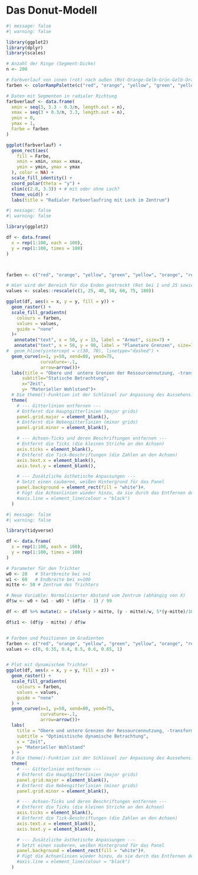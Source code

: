 # Das Donut-Modell

```r
#| message: false
#| warning: false

library(ggplot2)
library(dplyr)
library(scales)

# Anzahl der Ringe (Segment-Dicke)
n <- 200

# Farbverlauf von innen (rot) nach außen (Rot-Orange-Gelb-Grün-Gelb-Orange-Rot)
farben <- colorRampPalette(c("red", "orange", "yellow", "green", "yellow", "orange", "red"))(n)

# Daten mit Segmenten in radialer Richtung
farbverlauf <- data.frame(
  xmin = seq(3, 3.3 - 0.3/n, length.out = n),
  xmax = seq(3 + 0.3/n, 3.3, length.out = n),
  ymin = 0,
  ymax = 1,
  Farbe = farben
)

ggplot(farbverlauf) +
  geom_rect(aes(
    fill = Farbe,
    xmin = xmin, xmax = xmax,
    ymin = ymin, ymax = ymax
  ), color = NA) +
  scale_fill_identity() +
  coord_polar(theta = "y") +
  xlim(c(2.8, 3.3)) + # mit oder ohne Loch?
  theme_void() +
  labs(title = "Radialer Farbverlaufring mit Loch im Zentrum")

```


```r
#| message: false
#| warning: false

library(ggplot2)

df <- data.frame(
  x = rep(1:100, each = 100),
  y = rep(1:100, times = 100)
)



farben <- c("red", "orange", "yellow", "green", "yellow", "orange", "red")

# Hier wird der Bereich für die Enden gestreckt (Rot bei 1 und 25 sowie 75 und 100)
values <- scales::rescale(c(1, 25, 40, 50, 60, 75, 100))

ggplot(df, aes(x = x, y = y, fill = y)) +
  geom_raster() +
  scale_fill_gradientn(
    colours = farben,
    values = values,
    guide = "none"
  )+
   annotate("text", x = 50, y = 15, label = "Armut", size=7) +
   annotate("text", x = 50, y = 90, label = "Planetare Grenzen", size=7) +
#  geom_hline(yintercept = c(30, 70), linetype="dashed") +
  geom_curve(x=1, y=50, xend=80, yend=75,
             curvature=-.1,
             arrow=arrow())+
  labs(title = "Obere und  untere Grenzen der Ressourcennutzung, -transformation und -zerstörung",
      subtitle="Statische Betrachtung",
      x="Zeit",
      y= "Materieller Wohlstand")+
  # Die theme()-Funktion ist der Schlüssel zur Anpassung des Aussehens.
  theme(
    # --- Gitterlinien entfernen ---
    # Entfernt die Hauptgitterlinien (major grids)
    panel.grid.major = element_blank(),
    # Entfernt die Nebengitterlinien (minor grids)
    panel.grid.minor = element_blank(),

    # --- Achsen-Ticks und deren Beschriftungen entfernen ---
    # Entfernt die Ticks (die kleinen Striche an den Achsen)
    axis.ticks = element_blank(),
    # Entfernt die Tick-Beschriftungen (die Zahlen an den Achsen)
    axis.text.x = element_blank(),
    axis.text.y = element_blank(),

    # --- Zusätzliche ästhetische Anpassungen ---
    # Setzt einen sauberen, weißen Hintergrund für das Panel
    panel.background = element_rect(fill = "white")#,
    # Fügt die Achsenlinien wieder hinzu, da sie durch das Entfernen des Gitters verschwinden können
    #axis.line = element_line(colour = "black")
  )

```



```r
#| message: false
#| warning: false

library(tidyverse)

df <- data.frame(
  x = rep(1:100, each = 100),
  y = rep(1:100, times = 100)
)

# Parameter für den Trichter
w0 <- 20   # Startbreite bei x=1
w1 <- 60   # Endbreite bei x=100
mitte <- 50 # Zentrum des Trichters

# Neue Variable: Normalisierter Abstand vom Zentrum (abhängig von X)
df$w <- w0 + (w1 - w0) * (df$x - 1) / 99

df <- df %>% mutate(z = ifelse(y > mitte, (y - mitte)/w, 5*(y-mitte)/100))

df$z1 <- (df$y - mitte) / df$w


# Farben und Positionen im Gradienten
farben <- c("red", "orange", "yellow", "green", "yellow", "orange", "red")
values <- c(0, 0.35, 0.4, 0.5, 0.6, 0.65, 1)


# Plot mit dynamischem Trichter
ggplot(df, aes(x = x, y = y, fill = z)) +
  geom_raster() +
  scale_fill_gradientn(
    colours = farben,
    values = values,
    guide = "none"
  ) +
  geom_curve(x=1, y=50, xend=80, yend=75,
             curvature=-.1,
             arrow=arrow())+
  labs(
    title = "Obere und untere Grenzen der Ressourcennutzung, -transformation und -zerstörung",
    subtitle = "Optimistische dynamische Betrachtung",
    x = "Zeit",
    y= "Materieller Wohlstand"
  ) +
  # Die theme()-Funktion ist der Schlüssel zur Anpassung des Aussehens.
  theme(
    # --- Gitterlinien entfernen ---
    # Entfernt die Hauptgitterlinien (major grids)
    panel.grid.major = element_blank(),
    # Entfernt die Nebengitterlinien (minor grids)
    panel.grid.minor = element_blank(),

    # --- Achsen-Ticks und deren Beschriftungen entfernen ---
    # Entfernt die Ticks (die kleinen Striche an den Achsen)
    axis.ticks = element_blank(),
    # Entfernt die Tick-Beschriftungen (die Zahlen an den Achsen)
    axis.text.x = element_blank(),
    axis.text.y = element_blank(),

    # --- Zusätzliche ästhetische Anpassungen ---
    # Setzt einen sauberen, weißen Hintergrund für das Panel
    panel.background = element_rect(fill = "white")#,
    # Fügt die Achsenlinien wieder hinzu, da sie durch das Entfernen des Gitters verschwinden können
    #axis.line = element_line(colour = "black")
  )

```


